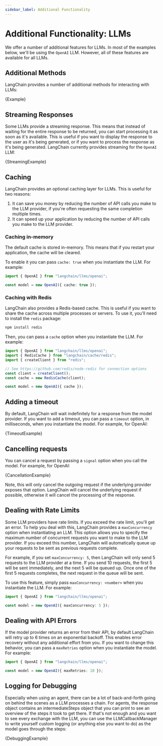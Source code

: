 ```yaml
---
sidebar_label: Additional Functionality
---
```



# Additional Functionality: LLMs

We offer a number of additional features for LLMs. In most of the examples below, we'll be using the `OpenAI` LLM. However, all of these features are available for all LLMs.

## Additional Methods

LangChain provides a number of additional methods for interacting with LLMs:

<CodeBlock language="typescript">{Example}</CodeBlock>

## Streaming Responses

Some LLMs provide a streaming response. This means that instead of waiting for the entire response to be returned, you can start processing it as soon as it's available. This is useful if you want to display the response to the user as it's being generated, or if you want to process the response as it's being generated.
LangChain currently provides streaming for the `OpenAI` LLM:

<CodeBlock language="typescript">{StreamingExample}</CodeBlock>

## Caching

LangChain provides an optional caching layer for LLMs. This is useful for two reasons:

1. It can save you money by reducing the number of API calls you make to the LLM provider, if you're often requesting the same completion multiple times.
2. It can speed up your application by reducing the number of API calls you make to the LLM provider.

### Caching in-memory

The default cache is stored in-memory. This means that if you restart your application, the cache will be cleared.

To enable it you can pass `cache: true` when you instantiate the LLM. For example:

```typescript
import { OpenAI } from "langchain/llms/openai";

const model = new OpenAI({ cache: true });
```

### Caching with Redis

LangChain also provides a Redis-based cache. This is useful if you want to share the cache across multiple processes or servers. To use it, you'll need to install the `redis` package:

```bash npm2yarn
npm install redis
```

Then, you can pass a `cache` option when you instantiate the LLM. For example:

```typescript
import { OpenAI } from "langchain/llms/openai";
import { RedisCache } from "langchain/cache/redis";
import { createClient } from "redis";

// See https://github.com/redis/node-redis for connection options
const client = createClient();
const cache = new RedisCache(client);

const model = new OpenAI({ cache });
```

## Adding a timeout

By default, LangChain will wait indefinitely for a response from the model provider. If you want to add a timeout, you can pass a `timeout` option, in milliseconds, when you instantiate the model. For example, for OpenAI:

<CodeBlock language="typescript">{TimeoutExample}</CodeBlock>

## Cancelling requests

You can cancel a request by passing a `signal` option when you call the model. For example, for OpenAI:

<CodeBlock language="typescript">{CancellationExample}</CodeBlock>

Note, this will only cancel the outgoing request if the underlying provider exposes that option. LangChain will cancel the underlying request if possible, otherwise it will cancel the processing of the response.

## Dealing with Rate Limits

Some LLM providers have rate limits. If you exceed the rate limit, you'll get an error. To help you deal with this, LangChain provides a `maxConcurrency` option when instantiating an LLM. This option allows you to specify the maximum number of concurrent requests you want to make to the LLM provider. If you exceed this number, LangChain will automatically queue up your requests to be sent as previous requests complete.

For example, if you set `maxConcurrency: 5`, then LangChain will only send 5 requests to the LLM provider at a time. If you send 10 requests, the first 5 will be sent immediately, and the next 5 will be queued up. Once one of the first 5 requests completes, the next request in the queue will be sent.

To use this feature, simply pass `maxConcurrency: <number>` when you instantiate the LLM. For example:

```typescript
import { OpenAI } from "langchain/llms/openai";

const model = new OpenAI({ maxConcurrency: 5 });
```

## Dealing with API Errors

If the model provider returns an error from their API, by default LangChain will retry up to 6 times on an exponential backoff. This enables error recovery without any additional effort from you. If you want to change this behavior, you can pass a `maxRetries` option when you instantiate the model. For example:

```typescript
import { OpenAI } from "langchain/llms/openai";

const model = new OpenAI({ maxRetries: 10 });
```

## Logging for Debugging

Especially when using an agent, there can be a lot of back-and-forth going on behind the scenes as a LLM processes a chain. For agents, the response object contains an intermediateSteps object that you can print to see an overview of the steps it took to get there. If that's not enough and you want to see every exchange with the LLM, you can use the LLMCallbackManager to write yourself custom logging (or anything else you want to do) as the model goes through the steps:

<CodeBlock language="typescript">{DebuggingExample}</CodeBlock>
